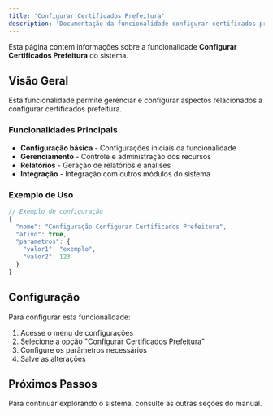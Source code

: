 ```yaml
---
title: 'Configurar Certificados Prefeitura'
description: 'Documentação da funcionalidade configurar certificados prefeitura'
---
```


Esta página contém informações sobre a funcionalidade **Configurar Certificados Prefeitura** do sistema.

## Visão Geral

Esta funcionalidade permite gerenciar e configurar aspectos relacionados a configurar certificados prefeitura.

### Funcionalidades Principais

- **Configuração básica** - Configurações iniciais da funcionalidade
- **Gerenciamento** - Controle e administração dos recursos
- **Relatórios** - Geração de relatórios e análises
- **Integração** - Integração com outros módulos do sistema

### Exemplo de Uso

```javascript
// Exemplo de configuração
{
  "nome": "Configuração Configurar Certificados Prefeitura",
  "ativo": true,
  "parametros": {
    "valor1": "exemplo",
    "valor2": 123
  }
}
```

## Configuração

Para configurar esta funcionalidade:

1. Acesse o menu de configurações
2. Selecione a opção "Configurar Certificados Prefeitura"
3. Configure os parâmetros necessários
4. Salve as alterações

## Próximos Passos

Para continuar explorando o sistema, consulte as outras seções do manual.
